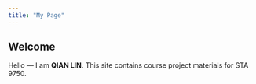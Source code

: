 ```yaml
---
title: "My Page"
---
```


## Welcome

Hello — I am **QIAN LIN**. This site contains course project materials for STA 9750.




